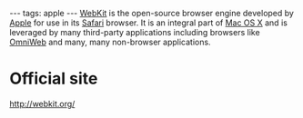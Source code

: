 ---
tags: apple
---
[[WebKit]] is the open-source browser engine developed by [[Apple]] for use in its [[Safari]] browser. It is an integral part of [[Mac OS X]] and is leveraged by many third-party applications including browsers like [[OmniWeb]] and many, many non-browser applications.

= Official site =

http://webkit.org/
